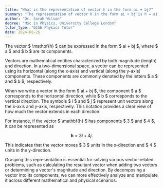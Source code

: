 ```yaml
---
title: "What is the representation of vector h in the form ai + bj?"
summary: "The representation of vector h in the form ai + bj is h = ai + bj, where a and b are its components."
author: "Dr. Sarah Wilson"
degree: "MSc in Physics, University College London"
tutor_type: "GCSE Physics Tutor"
date: 2024-08-26
---
```


The vector $ \mathbf{h} $ can be expressed in the form $ ai + bj $, where $ a $ and $ b $ are its components.

Vectors are mathematical entities characterized by both magnitude (length) and direction. In a two-dimensional space, a vector can be represented using its horizontal (along the x-axis) and vertical (along the y-axis) components. These components are commonly denoted by the letters $ a $ and $ b $, respectively.

When we write a vector in the form $ ai + bj $, the component $ a $ corresponds to the horizontal direction, while $ b $ corresponds to the vertical direction. The symbols $ i $ and $ j $ represent unit vectors along the x-axis and y-axis, respectively. This notation provides a clear view of how much the vector extends in each direction.

For instance, if the vector $ \mathbf{h} $ has components $ 3 $ and $ 4 $, it can be represented as 

$$
\mathbf{h} = 3i + 4j.
$$

This indicates that the vector moves $ 3 $ units in the x-direction and $ 4 $ units in the y-direction.

Grasping this representation is essential for solving various vector-related problems, such as calculating the resultant vector when adding two vectors or determining a vector's magnitude and direction. By decomposing a vector into its components, we can more effectively analyze and manipulate it across different mathematical and physical scenarios.
    